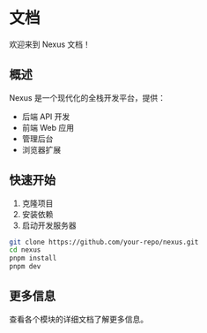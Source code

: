 # 文档

欢迎来到 Nexus 文档！

## 概述

Nexus 是一个现代化的全栈开发平台，提供：

- 后端 API 开发
- 前端 Web 应用
- 管理后台
- 浏览器扩展

## 快速开始

1. 克隆项目
2. 安装依赖
3. 启动开发服务器

```bash
git clone https://github.com/your-repo/nexus.git
cd nexus
pnpm install
pnpm dev
```

## 更多信息

查看各个模块的详细文档了解更多信息。 